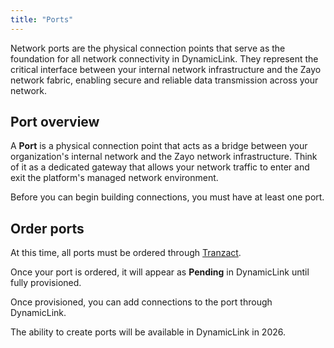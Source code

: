 ```yaml
---
title: "Ports"
---
```


Network ports are the physical connection points that serve as the foundation for all network connectivity in DynamicLink. They represent the critical interface between your internal network infrastructure and the Zayo network fabric, enabling secure and reliable data transmission across your network.

## Port overview

A **Port** is a physical connection point that acts as a bridge between your organization's internal network and the Zayo network infrastructure. Think of it as a dedicated gateway that allows your network traffic to enter and exit the platform's managed network environment.

Before you can begin building connections, you must have at least one port. 

## Order ports

At this time, all ports must be ordered through [Tranzact](https://tranzact.zayo.com/). 

Once your port is ordered, it will appear as **Pending** in DynamicLink until fully provisioned. 

Once provisioned, you can add connections to the port through DynamicLink. 

<Note>
The ability to create ports will be available in DynamicLink in 2026.
</Note>


